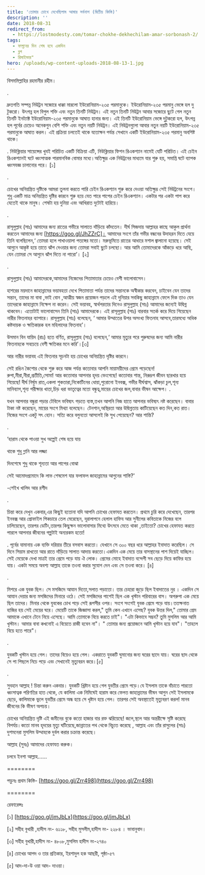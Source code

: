 ```yaml
---
title: 'তোমার চোখে দেখেছিলাম আমার সর্বনাশ (দ্বিতীয় কিস্তি)'
description: ''
date: 2018-08-31
redirect_from:
  - https://lostmodesty.com/tomar-chokhe-dekhechilam-amar-sorbonash-2/
tags:
  - ফাগুনের দিন শেষ হবে একদিন
  - ব্লগ
  - রিমাইন্ডার"
hero: /uploads/wp-content-uploads-2018-08-13-1.jpg
---
```


বিসমমিল্লাহির রহমানীর রহীম।

.

দ্রুতগতি সম্পন্ন নিউট্রন সজোরে ধাক্কা মারলো ইউরোনিয়াম-২৩৫ পরমানুকে। ইউরোনিয়াম-২৩৫ পরমানু ভেঙ্গে হল দু টুকরো। উৎপন্ন হল বিপুল শক্তি এবং নতুন তিনটি নিউট্রন। এই নতুন তিনটি নিউট্রন আবার সজোরে ছুটে গেল নতুন তিনটি ইনট্যাক্ট ইউরোনিয়াম-২৩৫ পরমানুকে আঘাত হানার জন্য। এই তিনটি ইউরোনিয়াম ভেঙ্গে দুটুকরো হল, উৎপন্ন হল পূর্বের চেয়েও অনেকগুন বেশি শক্তি এবং নতুন নয়টি নিউট্রন। এই নিউট্রনগুলো আবার নতুন নয়টি ইউরোনিয়াম-২৩৫ পরমানুকে আঘাত করল। এই প্রক্রিয়া চলতেই থাকে যতোক্ষন পর্যন্ত সেখানে একটি ইউরোনিয়াম-২৩৫ পরমানু অবশিষ্ট থাকে।

. নিউক্লিয়ার সায়েন্সের খুবই পরিচিত একটি বিক্রিয়া এটি, নিউক্লিয়ার ফিশন রিএকশ্যান নামেই যেটি পরিচিত। এই চেইন রিএকশ্যানই ঘটে ধ্বংসাত্মক পারমানবিক বোমার মধ্যে।অতিক্ষুদ্র এক নিউট্রনের মাধ্যমে যার শুরু হয়, সমাপ্তি ঘটে ব্যাপক ধ্বংসযজ্ঞ চালানোর পরে। \[১]

.

চোখের অনিয়ন্ত্রিত দৃষ্টিকে আমরা তুলনা করতে পারি চেইন রিএকশ্যান শুরু করে দেওয়া অতিক্ষুদ্র সেই নিউট্রনের সংগে। শুধু একটি মাত্র অনিয়ন্ত্রিত দৃষ্টির কারনে শুরু হয়ে যেত পারে পাপের চেইন রিএকশ্যান। একটার পর একটা পাপ করে যেতেই থাকে মানুষ। শেষটা হয় দুনিয়া এবং আখিরাত দুটোই হারিয়ে।

.

রাসূলুল্লাহ (সাঃ) আমাদের জন্য রাতের গভীরে সালাতে দাঁড়িয়ে কাঁদতেন। দীর্ঘ সিজদায় আল্লাহর কাছে আকুল প্রার্থনা করতেন আমাদের জন্য \[https://goo.gl/JhZZrC]। আমাদের সংগে তাঁর গভীর বন্ধনের উদাহরন দিতে যেয়ে তিনি বলেছিলেন,‘ তোমরা হলে পাখাওয়ালা পতঙ্গের মতো। মরুভূমিতে রাতের আধারে মশাল জ্বালানো হয়েছে। সেই আগুনে আকৃষ্ট হয়ে তাতে ঝাঁপ দেওয়ার জন্য তোমরা সবাই ছুটে চলছো। আর আমি তোমাদেরকে আঁকড়ে ধরে আছি, যেন তোমরা সে আগুনে ঝাঁপ দিতে না পারো’। \[২]

.

রাসুলুল্লাহ (সাঃ) আমাদেরকে,আমাদের নিজেদের পিতামাতার চেয়েও বেশী ভালোবাসেন।

হাশরের ময়দানে জাহান্নামের ভয়াবহতা দেখে পিতামাতা পর্যন্ত তাদের সন্তানকে অস্বীকার করবেন, চাইবেন যেন তাদের সন্তান, তাদের মা বাবা ,ভাই বোন ,আত্মীয় স্বজন প্রয়োজন পড়লে এই দুনিয়ার সবকিছু জাহান্নামে ফেলে দিক তাও যেন তাদেরকে জাহান্নামে নিক্ষেপ না করেন। সেই ভয়াবহ, স্বার্থপরতার দিনেও রাসুলুল্লাহ (সাঃ) আমাদের জন্যেই উদ্বিগ্ন থাকবেন। এতোটাই ভালোবাসেন তিনি (সাঃ) আমাদেরকে। এই রাসূলুল্লাহ (সাঃ) বারবার সতর্ক করে দিয়ে গিয়েছেন নারীর ফিতনাহর ব্যাপারে। রাসূলুল্লাহ (সাঃ) বলেছেন, ‘ আমার উম্মাতের উপর অসংখ্য ফিতনাহ আসবে,তারমধ্যে অধিক কষ্টদায়ক ও ক্ষতিকারক হল মহিলাদের ফিতনাহ’।

উসমান বিন যায়িদ (রাঃ) হতে বর্ণিত, রাসূলুল্লাহ (সাঃ) বলেছেন,‘ আমার মৃত্যুর পরে পুরুষদের জন্য আমি নারীর ফিতনাহকে সবচেয়ে বেশী ক্ষতিকর মনে করি’।\[৩]

আর নারীর ভয়াবহ এই ফিতনার সূচনটা হয় চোখের অনিয়ন্ত্রিত দৃষ্টির কারনে।

সেই রঙিন কৈশোর থেকে শুরু করে আজ পর্যন্ত কতোবার আপনি মায়াময়ীদের প্রেমে পড়েছেন! রুপা,মীরা,নীরা,প্রতীতি,সোমা! আর কতোবার আপনার হৃদয় ভেংগেছে! কতোবার শান্ত, নিরুদ্রপ জীবন ছারখার হয়ে গিয়েছে! দীর্ঘ নির্ঘুম রাত,একলা শুকতারা,নিকোটিনের ধোয়া,পুরোনো ইনবক্স, গভীর দীর্ঘশ্বাস, ঝাঁকড়া চুল,শূন্য মানিব্যাগ,শূন্য পরীক্ষার খাতা,চিড় ধরা ভাতৃত্বের মতো বন্ধুত্ব,মায়ের চোখের জল,বাবার ভীষন আক্ষেপ। .

যখন আপনার বন্ধুরা পড়ার টেবিলে ভবিষ্যৎ গড়তে ব্যস্ত,তখন আপনি নিজ হাতে আপনার ভবিষ্যৎ নষ্ট করেছেন। বাবার টাকা নষ্ট করেছেন, মায়ের সংগে মিথ্যা বলেছেন। টেনশান,অস্থিরতা আর উদ্বিগ্নতায় কাটিয়েছেন কত দিন,কত রাত। নিজের সংগে একটু সৎ হোন। সত্যি করে বলুনতো আসলেই কি সুখ পেয়েছেন? আর শান্তি?

.

‘হারাম থেকে পাওয়া সুখ অল্পেই শেষ হয়ে যায়

থাকে শুধু গ্লানি আর লজ্জা

দিনশেষে শুধু থাকে শূন্যতা আর পাপের বোঝা

সেই আমোদপ্রমোদে কি লাভ শেষমেশ যার ফলাফল জাহান্নামের আগুনের শাস্তি?'

\-শেইখ খালিদ আর রশীদ

.

চিন্তা করে দেখুন একবার,এর কিছুই হতোনা যদি আপনি চোখের হেফাযত করতেন। প্রথমে চুরি করে দেখেছেন, তারপর ইনবক্স আর প্রোফাইল পিকচারে তেল মেরেছেন, দূরালাপনে হেলাল হাফিয আর সুনীলের কবিতাকে নিজের বলে চালিয়েছেন, তারপর ডেটিং,তারপর কিছুক্ষন ভালোবাসার মিথ্যে উৎসবে মেতে থাকা ,তাইতো? চোখের হেফাযত করতে পারলে আপনার জীবনের গল্পটাই অন্যরকম হতো!

. পূর্বের যামানায় এক ব্যক্তি দরিয়ার তীরে বসবাস করতো। যেখানে সে ৩০০ বছর ধরে আল্লাহর ইবাদাত করেছিল। সে দিনে সিয়াম রাখতো আর রাতে দাঁড়িয়ে সালাত আদায় করতো।একদিন এক মেয়ে তার বাসস্থানের পাশ দিয়েই যাচ্ছিল। সেই মেয়েকে দেখা মাত্রই তার প্রেমে পড়ে যায় ঐ লোক। প্রেমের মোহে ইবাদাত বন্দেগী সব ছেড়ে দিয়ে কাফির হয়ে যায়। একটা সময়ে অবশ্য আল্লাহ তাকে তওবা করার সুযোগ দেন এবং সে তওবা করে। \[৪]

.

মিশরে এক যুবক ছিল। সে মসজিদে আযান দিতো,সলাত পড়াতো। তার চেহারা জুড়ে ছিল ইবাদাতের নুর । একদিন সে আযান দেয়ার জন্য মসজিদের মিনারে ওঠে। সেই মসজিদের পাশেই ছিল এক খৃস্টান পরিবারের বাস। অপরুপা এক মেয়ে ছিল তাদের। মিনার থেকে যুবকের চোখ পড়ে সেই রূপসীর ওপর। সংগে সংগেই যুবক প্রেমে পড়ে যায়।ততক্ষনাত হাজির হয় সেই মেয়ের ঘরে। মেয়েটি তাকে জিজ্ঞাসা করল," তুমি কেন এখানে এসেছ? যুবক উত্তর দিল," তোমার প্রেম আমাকে এখানে টেনে নিয়ে এসেছে। আমি তোমাকে বিয়ে করতে চাই"। "এটা কিভাবে সম্ভব? তুমি মুসলিম আর আমি খৃস্টান। আমার বাবা কখনোই এ বিয়েতে রাজী হবেন না"। " তোমার জন্য প্রয়োজনে আমি খৃস্টান হয়ে যাব"। "তাহলে বিয়ে হতে পারে"।

.

যুবকটি খৃস্টান হয়ে গেল। তাদের বিয়েও হয়ে গেল। একরাতে যুবকটি ঘুমানোর জন্য ঘরের ছাদে যায়। ঘরের ছাদ থেকে সে পা পিছলে নিচে পড়ে এবং সেখানেই মৃত্যুবরন করে।\[৫]

.

সুবহান আল্লাহ ! চিন্তা করুন একবার। যুবকটি খ্রিষ্টান হয়ে গেল যুবতীর প্রেমে পড়ে।যে ইসলাম তাকে বাঁচাতে পারতো ধ্বংসাত্বক পরিণতির হাত থেকে, যে কালিমা এক নিমিষেই হারাম করে ফেলত জাহান্নামের ভীষন আগুন সেই ইসলামকে ছেড়ে, কালিমাকে ভুলে যুবতীর প্রেমে অন্ধ হয়ে সে খৃষ্টান হয়ে গেল। তারপর সেই অবস্থাতেই মৃত্যুবরণ করল! মানব জীবনের কি ভীষণ অপচয়।

চোখের অনিয়ন্ত্রিত দৃষ্টি এই জমীনের বুকে কতো হাজার বার রক্ত ঝরিয়েছে! জলে,স্থলে আর অন্তরীক্ষে সৃষ্টি করেছে বিপর্যয়।কতো মানব হৃদয়ের মৃত্যু ঘটিয়েছে,জান্নাতের পথ থেকে বিচ্যুত করেছে , আল্লাহ এবং তাঁর রাসুলের (সাঃ) দুশমনেরা মুসলিম উম্মাহকে দুর্বল করার চক্রান্ত করেছে।

আল্লাহ (সুবঃ) আমাদের হেফাযত করুক।

চলবে ইনশা আল্লাহ......

========

পড়ুনঃ প্রথম কিস্তি- [https://goo.gl/Zrr498](https://goo.gl/Zrr498)

========

রেফারেন্সঃ

\[১] [https://goo.gl/jmJbLx](https://goo.gl/jmJbLx)

\[২] সহীহ বুখারী ,হাদীস নং- ৬১১৮, সহীহ মুসলীম,হাদীস নং- ২২৮৪ । ভাবানুবাদ।

\[৩] সহীহ বুখারী,হাদীস নং- ৪৮০৮,মুসলিম হাদীস নং-২৭৪০

\[৪] চোখের আপদ ও তার প্রতিকার, ইরশাদুল হক আছরী, পৃষ্ঠা-৫৭

\[৫] আদ-দা-উ ওয়া আদ- দাওয়া।
